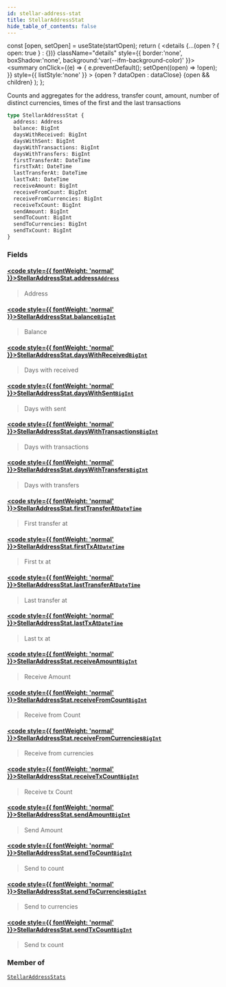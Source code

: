 ```yaml
---
id: stellar-address-stat
title: StellarAddressStat
hide_table_of_contents: false
---
```







  const [open, setOpen] = useState(startOpen);
  return (
    <details {...(open ? { open: true } : {})} className="details" style={{ border:'none', boxShadow:'none', background:'var(--ifm-background-color)' }}>
      <summary
        onClick={(e) => {
          e.preventDefault();
          setOpen((open) => !open);
        }}
        style={{ listStyle:'none' }}
      >
      {open ? dataOpen : dataClose}
      </summary>
      {open && children}
    </details>
  );
};








Counts and aggregates for the address, transfer count,
                  amount, number of distinct currencies,
                  times of the first and the last transactions


```graphql
type StellarAddressStat {
  address: Address
  balance: BigInt
  daysWithReceived: BigInt
  daysWithSent: BigInt
  daysWithTransactions: BigInt
  daysWithTransfers: BigInt
  firstTransferAt: DateTime
  firstTxAt: DateTime
  lastTransferAt: DateTime
  lastTxAt: DateTime
  receiveAmount: BigInt
  receiveFromCount: BigInt
  receiveFromCurrencies: BigInt
  receiveTxCount: BigInt
  sendAmount: BigInt
  sendToCount: BigInt
  sendToCurrencies: BigInt
  sendTxCount: BigInt
}
```




### Fields

#### [<code style={{ fontWeight: 'normal' }}>StellarAddressStat.<b>address</b></code>](#)<Bullet />[`Address`](/docs/v1/graphql-reference/objects/address) <Badge class="badge badge--secondary" text="object"/> 
> 
> 
> Address
> 

#### [<code style={{ fontWeight: 'normal' }}>StellarAddressStat.<b>balance</b></code>](#)<Bullet />[`BigInt`](/docs/v1/graphql-reference/scalars/big-int) <Badge class="badge badge--secondary" text="scalar"/> 
> 
> 
> Balance
> 

#### [<code style={{ fontWeight: 'normal' }}>StellarAddressStat.<b>daysWithReceived</b></code>](#)<Bullet />[`BigInt`](/docs/v1/graphql-reference/scalars/big-int) <Badge class="badge badge--secondary" text="scalar"/> 
> 
> 
> Days with received
> 

#### [<code style={{ fontWeight: 'normal' }}>StellarAddressStat.<b>daysWithSent</b></code>](#)<Bullet />[`BigInt`](/docs/v1/graphql-reference/scalars/big-int) <Badge class="badge badge--secondary" text="scalar"/> 
> 
> 
> Days with sent
> 

#### [<code style={{ fontWeight: 'normal' }}>StellarAddressStat.<b>daysWithTransactions</b></code>](#)<Bullet />[`BigInt`](/docs/v1/graphql-reference/scalars/big-int) <Badge class="badge badge--secondary" text="scalar"/> 
> 
> 
> Days with transactions
> 

#### [<code style={{ fontWeight: 'normal' }}>StellarAddressStat.<b>daysWithTransfers</b></code>](#)<Bullet />[`BigInt`](/docs/v1/graphql-reference/scalars/big-int) <Badge class="badge badge--secondary" text="scalar"/> 
> 
> 
> Days with transfers
> 

#### [<code style={{ fontWeight: 'normal' }}>StellarAddressStat.<b>firstTransferAt</b></code>](#)<Bullet />[`DateTime`](/docs/v1/graphql-reference/objects/date-time) <Badge class="badge badge--secondary" text="object"/> 
> 
> 
> First transfer at
> 

#### [<code style={{ fontWeight: 'normal' }}>StellarAddressStat.<b>firstTxAt</b></code>](#)<Bullet />[`DateTime`](/docs/v1/graphql-reference/objects/date-time) <Badge class="badge badge--secondary" text="object"/> 
> 
> 
> First tx at
> 

#### [<code style={{ fontWeight: 'normal' }}>StellarAddressStat.<b>lastTransferAt</b></code>](#)<Bullet />[`DateTime`](/docs/v1/graphql-reference/objects/date-time) <Badge class="badge badge--secondary" text="object"/> 
> 
> 
> Last transfer at
> 

#### [<code style={{ fontWeight: 'normal' }}>StellarAddressStat.<b>lastTxAt</b></code>](#)<Bullet />[`DateTime`](/docs/v1/graphql-reference/objects/date-time) <Badge class="badge badge--secondary" text="object"/> 
> 
> 
> Last tx at
> 

#### [<code style={{ fontWeight: 'normal' }}>StellarAddressStat.<b>receiveAmount</b></code>](#)<Bullet />[`BigInt`](/docs/v1/graphql-reference/scalars/big-int) <Badge class="badge badge--secondary" text="scalar"/> 
> 
> 
> Receive Amount
> 

#### [<code style={{ fontWeight: 'normal' }}>StellarAddressStat.<b>receiveFromCount</b></code>](#)<Bullet />[`BigInt`](/docs/v1/graphql-reference/scalars/big-int) <Badge class="badge badge--secondary" text="scalar"/> 
> 
> 
> Receive from Count
> 

#### [<code style={{ fontWeight: 'normal' }}>StellarAddressStat.<b>receiveFromCurrencies</b></code>](#)<Bullet />[`BigInt`](/docs/v1/graphql-reference/scalars/big-int) <Badge class="badge badge--secondary" text="scalar"/> 
> 
> 
> Receive from currencies
> 

#### [<code style={{ fontWeight: 'normal' }}>StellarAddressStat.<b>receiveTxCount</b></code>](#)<Bullet />[`BigInt`](/docs/v1/graphql-reference/scalars/big-int) <Badge class="badge badge--secondary" text="scalar"/> 
> 
> 
> Receive tx Count
> 

#### [<code style={{ fontWeight: 'normal' }}>StellarAddressStat.<b>sendAmount</b></code>](#)<Bullet />[`BigInt`](/docs/v1/graphql-reference/scalars/big-int) <Badge class="badge badge--secondary" text="scalar"/> 
> 
> 
> Send Amount
> 

#### [<code style={{ fontWeight: 'normal' }}>StellarAddressStat.<b>sendToCount</b></code>](#)<Bullet />[`BigInt`](/docs/v1/graphql-reference/scalars/big-int) <Badge class="badge badge--secondary" text="scalar"/> 
> 
> 
> Send to count
> 

#### [<code style={{ fontWeight: 'normal' }}>StellarAddressStat.<b>sendToCurrencies</b></code>](#)<Bullet />[`BigInt`](/docs/v1/graphql-reference/scalars/big-int) <Badge class="badge badge--secondary" text="scalar"/> 
> 
> 
> Send to currencies
> 

#### [<code style={{ fontWeight: 'normal' }}>StellarAddressStat.<b>sendTxCount</b></code>](#)<Bullet />[`BigInt`](/docs/v1/graphql-reference/scalars/big-int) <Badge class="badge badge--secondary" text="scalar"/> 
> 
> 
> Send tx count
> 



### Member of

[`StellarAddressStats`](/docs/v1/graphql-reference/objects/stellar-address-stats)  <Badge class="secondary" text="object"/>

